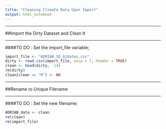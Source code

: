 ```yaml
---
title: "Cleaning Climate Data Upon Import"
output: html_notebook
---
```


***

##Import the Dirty Dataset and Clean It

***

####TO DO : Set the import_file variable;

```r
import_file <- "ADRIAN_SD_b2dates.csv"
dirty <- read.csv(import_file, skip = 7, header = TRUE)
clean <- head(dirty, -14)
rm(dirty)
clean[clean == "M"] <- NA
```


***


##Rename to Unique Filename

***

####TO DO : Set the new filename;

```r
ADRIAN_data <- clean
rm(clean)
rm(import_file)
```
